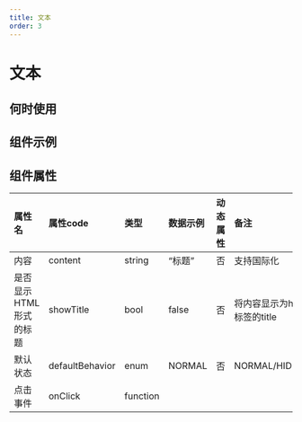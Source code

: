 ```yaml
---
title: 文本
order: 3
---
```


# 文本

## 何时使用

## 组件示例

  
## 组件属性

| 属性名 |  属性code  | 类型 | 数据示例  | 动态属性 | 备注 |
| :------ | :------ | :------ | :------ | :----- | :----- |
| 内容   | content | string | “标题” | 否 | 支持国际化 |
| 是否显示 HTML 形式的标题   | showTitle | bool | false | 否 | 将内容显示为html标签的title |
| 默认状态  | defaultBehavior | enum | NORMAL | 否 | NORMAL/HIDDEN |
| 点击事件  | onClick | function |